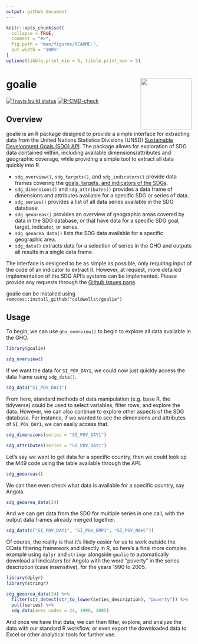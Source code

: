 ```yaml
---
output: github_document
---
```


<!-- README.md is generated from README.Rmd. Please edit that file -->

```r
knitr::opts_chunk$set(
  collapse = TRUE,
  comment = "#>",
  fig.path = "man/figures/README-",
  out.width = "100%"
)
options(tibble.print_min = 5, tibble.print_max = 5)
```

# goalie <a href='https://github.com/caldwellst/goalie'><img src='man/figures/logo.png' align="right" height="139" /></a>

<!-- badges: start -->
  [![Travis build status](https://travis-ci.com/caldwellst/goalie.svg?branch=master)](https://travis-ci.com/caldwellst/goalie)
[![R-CMD-check](https://github.com/caldwellst/goalie/workflows/R-CMD-check/badge.svg)](https://github.com/caldwellst/goalie/actions)
<!-- badges: end -->

## Overview

goalie is an R package designed to provide a simple interface for extracting data from the United Nations Statistics Divisions (UNSD) [Sustainable Development Goals (SDG) API](https://unstats.un.org/SDGAPI/swagger/). The package allows for exploration of SDG data contained within, including available dimensions/attributes and geographic coverage, while providing a simple tool to extract all data quickly into R.

* `sdg_overview()`, `sdg_targets()`,  and `sdg_indicators()` provide data frames covering the [goals, targets, and indicators of the SDGs](https://unstats.un.org/sdgs/indicators/Global%20Indicator%20Framework%20after%202020%20review_Eng.pdf).
* `sdg_dimensions()` and `sdg_attributes()` provides a data frame of dimensions
 and attributes available for a specific SDG or series of data.
* `sdg_series()` provides a list of all data series available in the SDG database.
* `sdg_geoareas()` provides an overview of geographic areas covered by data in the SDG database,
or that have data for a specific SDG goal, target, indicator, or series.
* `sdg_geoarea_data()` lists the SDG data available for a specific geographic area.
* `sdg_data()` extracts data for a selection of series in the GHO and outputs all results in a single data frame.

The interface is designed to be as simple as possible, only requiring input of the code of an indicator to extract it.
However, at request, more detailed implementation of the SDG API's systems can be implemented. Please provide
any requests through the [Github issues page](https://github.com/caldwellst/goalie/issues).

goalie can be installed using `remotes::install_github("caldwellst/goalie")`

## Usage

To begin, we can use `gho_overview()` to begin to explore all data available in the GHO.

```r
library(goalie)

sdg_overview()
```
If we want the data for `SI_POV_DAY1`, we could now just quickly access the data frame using `sdg_data()`.
```r
sdg_data("SI_POV_DAY1")
```
From here, standard methods of data manipulation (e.g. base R, the tidyverse) could be used to select variables, filter rows, and explore the data. However, we can also continue to explore other aspects of the SDG database. For instance, if we wanted to see the dimensions and attributes of `SI_POV_DAY1`, we can easily access that.
```r
sdg_dimensions(series = "SI_POV_DAY1")
```
```r
sdg_attributes(series = "SI_POV_DAY1")
```
Let's say we want to get data for a specific country, then we could look up the M49 code using the table available through the API.
```r
sdg_geoareas()
```

We can then even check what data is available for a specific country, say Angola.
```r
sdg_geoarea_data(24)
```
And we can get data from the SDG for multiple series in one call, with the output data frames already merged together.
```r
sdg_data(c("SI_POV_DAY1", "SI_POV_EMP1", "SI_POV_NAHC"))
```

Of course, the reality is that it's likely easier for us to work outside the OData filtering framework and directly in R, so here's a final more complex example using `dplyr` and `stringr` alongside `goalie` to automatically download all indicators for Angola with the word "poverty" in the series description (case insensitive), for the years 1990 to 2005.
```r
library(dplyr)
library(stringr)

sdg_geoarea_data(24) %>%
  filter(str_detect(str_to_lower(series_description), "poverty")) %>%
  pull(series) %>%
  sdg_data(area_codes = 24, 1990, 2005)
```
And once we have that data, we can then filter, explore, and analyze the data with our standard R workflow, or even export the downloaded data to Excel or other analytical tools for further use.
